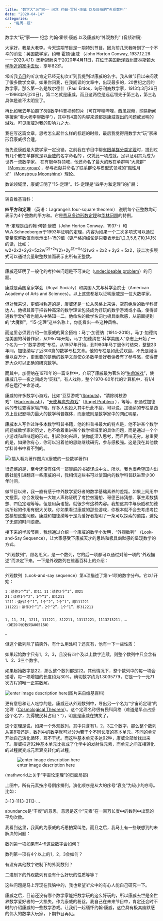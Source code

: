 ```yaml
---
title: '数学大“玩”家—— 纪念 约翰·霍顿·康威 以及康威的“外观数列”'
date: "2020-04-14"
categories:
  - "每周一题"
---
```


数学大“玩”家—— 纪念 约翰·霍顿·康威 以及康威的“外观数列” (音频讲稿)

大家好，我是大老李。今天这期节目是一期特别节目，因为前几天我听到了一个不幸的消息：英国数学家，约翰·霍顿·康威 （John Horton Conway,  1937.12.26 ——2020.4.11）因新冠肺炎于2020年4月11日，<a href="https://www.princeton.edu/news/2020/04/14/mathematician-john-horton-conway-magical-genius-known-inventing-game-life-dies-age">在位于美国新泽西州普林斯顿大学附近的家中去世</a>，享年82岁。

常听我<a href="//m.ximalaya.com/undefined/album/6310606">节目</a>的听众肯定已经无初次听到我提到过康威的名字。我从做节目以来阅读了很多数学文章。如果你问我，在我阅读的文章中，出现最多的，20世纪之后的数学家，那么第一名是埃尔德什（Paul Erdos，匈牙利裔数学家，1913年3月26日－1996年9月20日），第二名就是康威。而且这两位是远远领先于第三名，第三名具体是谁不太明显了。

再比如我去年拍摄了8段数学科普视频短片（可在哔哩哔哩，西瓜视频，网易新闻等搜索“看大老李聊数学“），其中有4篇的内容来源都是康威提出的问题或发明的游戏，可见康威对我的影响力之大。

我在写这篇文章，思考怎么起什么样的标题的时候，最后我觉得用数学大“玩”家来形容康威很合适。

首先说康威是大数学家一定没错。之前我在节目中聊<a href="https://www.ximalaya.com/keji/14777844/121888809">有限单群分类定理</a>时，提到过有几个散在单群就是以<a href="https://zh.wikipedia.org/wiki/%E5%BA%B7%E5%A8%81%E7%BE%A4">康威</a>的名字命名的 ，仅凭此一项成就，足以证明其为成为世界一流数学家。 在有限单群领域，他还命名了最大的散在单群叫“大魔群” （<a href="https://en.wikipedia.org/wiki/Monster_group">Monster group</a>），参与贡献并命名了联系群论与模型式领域的“魔性月光”（<a href="https://en.wikipedia.org/wiki/Monstrous_moonshine">Monstrous Moonshine</a>）理论。

数论领域里，康威证明了“15-定理”。15-定理是“四平方和定理”的扩展：

<hr>

转自维基百科：

**四平方和定理** （英语：Lagrange’s four-square theorem） 说明每个正整数均可表示为4个整数的平方和。它是<a href="https://zh.wikipedia.org/wiki/%E8%B2%BB%E9%A6%AC%E5%A4%9A%E9%82%8A%E5%BD%A2%E6%95%B8%E5%AE%9A%E7%90%86" title="费马多边形数定理">费马多边形数定理</a>和<a href="https://zh.wikipedia.org/wiki/%E8%8F%AF%E6%9E%97%E5%95%8F%E9%A1%8C" title="华林问题">华林问题</a>的特例。

15-定理是由约翰·何顿·康威（John Horton Conway，1937-）和W.A.Schneeberger于1993年证明的定理，内容为如果一个二次多项式可以通过变量取整数值而表示出1~15的值（更严格的结论是只要表示出1,2,3,5,6,7,10,14,15）的话，比如：<span class="katex--inline"><span class="katex"><span class="katex-mathml">w2+2x2+2y2+5z2w^{2}+2x^{2}+2y^{2}+5z^{2}</span><span class="katex-html" aria-hidden="true"><span class="base"><span class="strut" style="height:.897438em;vertical-align:-.08333em;"></span><span class="mord"><span style="margin-right:.02691em;" class="mord mathdefault">w</span><span class="msupsub"><span class="vlist-t"><span class="vlist-r"><span class="vlist" style="height:.814108em;"><span class="" style="top:-3.063em;margin-right:.05em;"><span class="pstrut" style="height:2.7em;"></span><span class="sizing reset-size6 size3 mtight"><span class="mord mtight"><span class="mord mtight">2</span></span></span></span></span></span></span></span></span><span class="mspace" style="margin-right:.222222em;"></span><span class="mbin">+</span><span class="mspace" style="margin-right:.222222em;"></span></span><span class="base"><span class="strut" style="height:.897438em;vertical-align:-.08333em;"></span><span class="mord">2</span><span class="mord"><span class="mord mathdefault">x</span><span class="msupsub"><span class="vlist-t"><span class="vlist-r"><span class="vlist" style="height:.814108em;"><span class="" style="top:-3.063em;margin-right:.05em;"><span class="pstrut" style="height:2.7em;"></span><span class="sizing reset-size6 size3 mtight"><span class="mord mtight"><span class="mord mtight">2</span></span></span></span></span></span></span></span></span><span class="mspace" style="margin-right:.222222em;"></span><span class="mbin">+</span><span class="mspace" style="margin-right:.222222em;"></span></span><span class="base"><span class="strut" style="height:1.00855em;vertical-align:-.19444em;"></span><span class="mord">2</span><span class="mord"><span style="margin-right:.03588em;" class="mord mathdefault">y</span><span class="msupsub"><span class="vlist-t"><span class="vlist-r"><span class="vlist" style="height:.814108em;"><span class="" style="top:-3.063em;margin-right:.05em;"><span class="pstrut" style="height:2.7em;"></span><span class="sizing reset-size6 size3 mtight"><span class="mord mtight"><span class="mord mtight">2</span></span></span></span></span></span></span></span></span><span class="mspace" style="margin-right:.222222em;"></span><span class="mbin">+</span><span class="mspace" style="margin-right:.222222em;"></span></span><span class="base"><span class="strut" style="height:.814108em;vertical-align:0;"></span><span class="mord">5</span><span class="mord"><span style="margin-right:.04398em;" class="mord mathdefault">z</span><span class="msupsub"><span class="vlist-t"><span class="vlist-r"><span class="vlist" style="height:.814108em;"><span class="" style="top:-3.063em;margin-right:.05em;"><span class="pstrut" style="height:2.7em;"></span><span class="sizing reset-size6 size3 mtight"><span class="mord mtight"><span class="mord mtight">2</span></span></span></span></span></span></span></span></span></span></span></span></span>，该二次多项式可以通过变量取整数值而表示出所有正整数。

<hr>

康威还证明了一般化的考拉兹问题是不可决定（<a href="https://en.wikipedia.org/wiki/Undecidable_problem">undecideable problem</a>）的问题。

康威是英国皇家学会（Royal Sociaty）和美国人文与科学会院士（American Academy of Arts and Sciences）。以上这些都足以证明康威是一位大数学家。

但对我来说，更值得称道的是，康威还是一位从风格上来讲，空前绝后的数学科普达人。他极其善于把各种高深的数学理论包装成为好玩的数学游戏或小品，使得普通数学爱好者也能从中略知一二。他命名的数学名词也极具幽默感，从前面提到的“大魔群”，“15-定理”这些名称上，你能看出一些这种风格。

而这里必须要介绍一位康威的黄金搭档：马丁·加德纳（1914-2010）。马丁·加德纳是美国的科普作家，从1957年开始，马丁·加德纳在“科学美国人”杂志上开始了一个名为一个“数学游戏”专栏。从1957年开始，到1980年马丁退休时结束，整整23年间，加德纳写了近300篇的数学专栏文章。他的专栏是如此受欢迎，不光是阅读量以百万计，更重要的是他的数学文章使众多数学爱好者读者有了参与感，使得普罗大众可以正确的研究数学。

而其中，加德纳在1970年的一篇专栏中，介绍了康威最为著名的“<a href="https://www.bilibili.com/video/BV1xJ411Q7do?from=search&seid=10500154958393913043">生命游戏</a>”，使康威几乎一夜之间成为“网红”。有人戏称，整个1970-80年代的计算机中，有1/4都在运行生命游戏。

康威的许多数学小游戏，比如“豆芽游戏”(<a href="https://en.wikipedia.org/wiki/Sprouts_%28game%29">Sprouts</a>)，“清除树枝游戏”（<a href="https://en.wikipedia.org/wiki/Hackenbush">Hackenbush</a>），“<a href="https://www.bilibili.com/video/BV1KJ41197VN?from=search&seid=5078109034900966675">天使与魔鬼游戏</a>”（<a href="https://en.wikipedia.org/wiki/Angel_problem">Angel Problem</a> ），等等，都通过加德纳的专栏变得家喻户晓，许多人也投入其中乐此不疲。可以说，加德纳的专栏是西方上世纪影响力最大的数学科普媒体，而康威则是数学家中的网红明星。

康威本人写作过许多本数学科普书籍，他的科普书最大的特点是，他不讲某个数学问题或数学家的历史，也不会着重讲某个数学领域里的具体问题，而是通过一个个小游戏和趣味题的形式，引起你的兴趣，使你能深入思考，而且回味无穷。总重要的是，如果你有心，你可以沿着他的思路继续研究，参与感极强。这是我在其他数学科普书中看不到的。

![(插入看为著作图片)](https://pic4.zhimg.com/80/v2-5395178a7cde539d62f36f233ad7256b_720w.jpg)(康威的一些数学著作)

很遗憾的是，至今还没有任何一部康威的书被译成中文。所以，我也很希望国内出版社能引进翻译一些康威的书，我相信这些书可以使国内的数学科普跃进至少30年时间。

做节目以来，我一直有感于中外数学爱好者的数学基础素养的差距。如果上网用中文搜索，你会发现有一大堆人声称证明了考拉兹猜想、哥德巴赫猜想、孪生素数猜想、四色定理等等。但是用英语搜，就很少有这种内容。我想这其中与康威和加德纳所起的作用有很大关联。你如果看过康威的那些游戏，你根本就不会去考虑考拉兹猜想这些问题。康威和加德纳等于是为爱好者指明了一条可以探索的道路，避免了无谓的时间浪费。

接下来的半段节目，我想通过介绍一个康威的数学小发明，“外观数列” （Look-and-Say Sequence），让大家感受下康威天才的思路和极具幽默感的呈现数学的方式。

“外观数列”，顾名思义，是一个数列，它的后一项都可以通过对前一项的“外观描述”而决定下来。一下是外观数列在维基百科上的介绍：

<hr>

外观数列（Look-and-say sequence）第n项描述了第n-1项的数字分布。它以1开始：

<code>1：读作1个“1”，即11
11：读作2个“1”，即21
21：读作1个“2”，1个“1”，即1211
1211：读作1个“1”，1个“2”，2个“1”，即111221
111221：读作3个“1”，2个“2”，1个“1”，即312211

1, 11, 21, 1211, 111221, 312211, 13112221, 1113213211, ... （OEIS中的数列A005150）
</code></pre>

–

但这个数列除了搞笑外，有什么用处吗？还真有，他有一下一些性质：

如果起始数字只有1，2，3，且没有四个及以上数字连续，则整个数列中只会含有1、2、3三个数字。

如果起始数字是22，那么整个数列都是22。其他情况下，整个数列中的每一项会递增，每一项增加的长度约为30%，确切数字约为1.3035779，它是一个一元71次方程的唯一正实数解。

![enter image description here](https://pic3.zhimg.com/80/v2-62c02848b385ec4ca3e1da78299eb63e_720w.jpg)(图片来自维基百科)

更有意思和让人吃惊的是，康威还从外观数列中，导出另一个名为“宇宙论定理”的定理（<a href="https://mathworld.wolfram.com/CosmologicalTheorem.html">Cosmological Theorem</a>）。这个定理名称很有民科风格（难道是早点占据这个名字，免得被民科占用？"），明显是康威在搞笑了。

这个定理是说，如果一个外观数列，其中只含有1，2，3三个数字，那么整个数列从第8项还是，数列中的数字就可以分为若干个不同长度的基本单元，不同的单元开始自己演化循环，互不干扰。而这种基本单元多达92种，康威全部给找出来了。康威把这92种基本单元比拟成了化学中的发射性元素，而单元之间互相转化的过程就变成元素衰变转化的过程。

![enter image description here](https://pic2.zhimg.com/80/v2-2a74cdad3fde9246ef46867acb428b29_720w.jpg)

(mathworld上关于“宇宙论定理”的页面局部)

上图中，所有元素按序号倒序排列，演化顺序是从大的序号“衰变”为较小的序号。比如：

3-13-1113-3113-…

abundance是“丰度”的意思，意思是这个“元素”在一百万长度中的数列中出现的平均次数。

我看到这里，我真的为康威的巧思拍案叫绝。而且之后，我马上有一些联想到的未解决的问题：

数列第一项如果有4-9这些数字会如何？

数列第一项有4个以上的1，2，3会如何？

有没有其他数字进制下的外观数列？

二进制下的外观数列有没有什么好玩的性质等等？

这些问题是马上浮现在我脑中的，我也希望听众中的有心人能自己研究一下。

康威之后，目前还没有哪个数学家能把数学玩的这么好玩的，所以康威去世是全世界数学爱好者的一大损失。作为康威的粉丝，我自己在未来节目中，肯定还会时不时的介绍康威的一些数学游戏。让我们一起缅怀约翰·康威，这位具有极其幽默感的伟大的数学大玩家，下期节目再见。